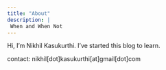 ```yaml
---
title: "About"
description: |
 When and When Not 
---
```


Hi, I'm Nikhil Kasukurthi. I've started this blog to learn.

contact: nikhil[dot]kasukurthi[at]gmail[dot]com